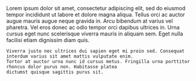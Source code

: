 
<TaggedContent title="Fraud Detection" tags={[TAG_PATTERN_ANALYSIS]}>
    Lorem ipsum dolor sit amet, consectetur adipiscing elit, sed do eiusmod tempor incididunt ut labore et dolore magna
    aliqua. Tellus orci ac auctor augue mauris augue neque gravida in. Arcu bibendum at varius vel pharetra. Vel eros
    donec ac odio tempor orci dapibus ultrices in. Urna cursus eget nunc scelerisque viverra mauris in aliquam sem. Eget
    nulla facilisi etiam dignissim diam quis.

    Viverra justo nec ultrices dui sapien eget mi proin sed. Consequat interdum varius sit amet mattis vulputate enim.
    Tortor at auctor urna nunc id cursus metus. Fringilla urna porttitor rhoncus dolor purus non. Habitasse platea
    dictumst quisque sagittis purus sit.
</TaggedContent>
